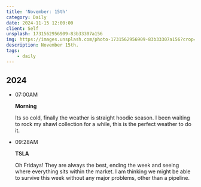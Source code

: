 ```yaml
---
title: 'November: 15th'
category: Daily
date: 2024-11-15 12:00:00
client: Self
unsplash: 1731562956909-83b33307a156
img: https://images.unsplash.com/photo-1731562956909-83b33307a156?crop=entropy&cs=srgb&fm=jpg&ixid=MnwzNjM5Nzd8MHwxfHJhbmRvbXx8fHx8fHx8fDE2ODE3NDg2ODY&ixlib=rb-4.0.3&q=85
description: November 15th.
tags:
    - daily
---
```



## 2024

-   07:00AM

    **Morning**

    Its so cold, finally the weather is straight hoodie season.
    I been waiting to rock my shawl collection for a while, this is the perfect weather to do it.

-   09:28AM

    **TSLA**

    Oh Fridays! They are always the best, ending the week and seeing where everything sits within the market.
    I am thinking we might be able to survive this week without any major problems, other than a pipeline.
